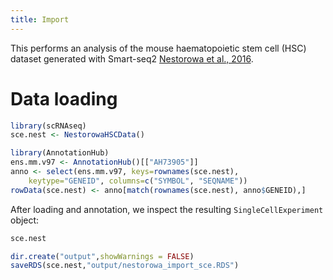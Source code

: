 ```yaml
---
title: Import
---
```


This performs an analysis of the mouse haematopoietic stem cell (HSC) dataset generated with Smart-seq2 [Nestorowa et al., 2016](https://doi.org/10.1182/blood-2016-05-716480).

# Data loading

```r
library(scRNAseq)
sce.nest <- NestorowaHSCData()
```

```r
library(AnnotationHub)
ens.mm.v97 <- AnnotationHub()[["AH73905"]]
anno <- select(ens.mm.v97, keys=rownames(sce.nest), 
    keytype="GENEID", columns=c("SYMBOL", "SEQNAME"))
rowData(sce.nest) <- anno[match(rownames(sce.nest), anno$GENEID),]
```

After loading and annotation, we inspect the resulting `SingleCellExperiment` object:

```r
sce.nest
```

```r
dir.create("output",showWarnings = FALSE)
saveRDS(sce.nest,"output/nestorowa_import_sce.RDS")
```

